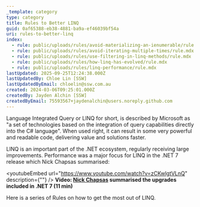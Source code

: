 ```yaml
---
_template: category
type: category
title: Rules to Better LINQ
guid: 0af65388-eb38-4881-ba9a-ef46039bf54a
uri: rules-to-better-linq
index:
  - rule: public/uploads/rules/avoid-materializing-an-ienumerable/rule.mdx
  - rule: public/uploads/rules/avoid-iterating-multiple-times/rule.mdx
  - rule: public/uploads/rules/use-filtering-in-linq-methods/rule.mdx
  - rule: public/uploads/rules/how-linq-has-evolved/rule.mdx
  - rule: public/uploads/rules/linq-performance/rule.mdx
lastUpdated: 2025-09-25T12:24:38.000Z
lastUpdatedBy: Chloe Lin [SSW]
lastUpdatedByEmail: chloelin@ssw.com.au
created: 2024-03-06T09:25:01.000Z
createdBy: Jayden Alchin [SSW]
createdByEmail: 75593567+jaydenalchin@users.noreply.github.com
---
```


Language Integrated Query or LINQ for short, is described by Microsoft as "a set of technologies based on the integration of query capabilities directly into the C# language".
When used right, it can result in some very powerful and readable code, delivering value and solutions faster.

LINQ is an important part of the .NET ecosystem, regularly receiving large improvements.
Performance was a major focus for LINQ in the .NET 7 release which Nick Chapsas summarised:

<youtubeEmbed url="https://www.youtube.com/watch?v=zCKwlgtVLnQ" description={""} />
**Video: [Nick Chapsas](https://www.youtube.com/@nickchapsas) summarised the upgrades included in .NET 7 (11 min)**

Here is a series of Rules on how to get the most out of LINQ.
